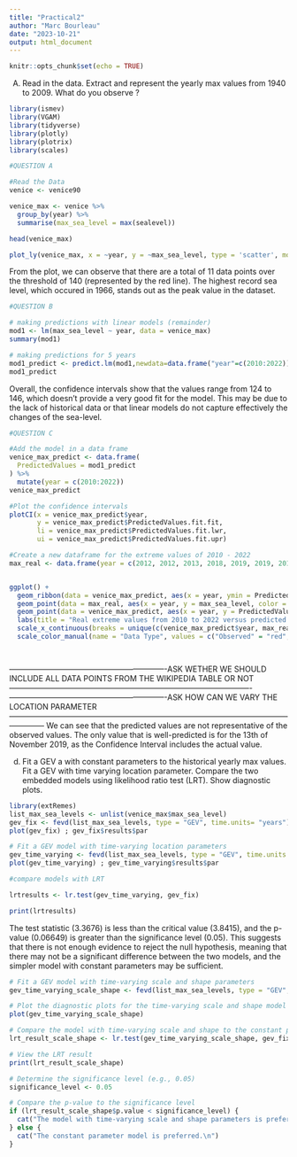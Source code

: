 ```yaml
---
title: "Practical2"
author: "Marc Bourleau"
date: "2023-10-21"
output: html_document
---
```


```r
knitr::opts_chunk$set(echo = TRUE)
```

(A)  Read in the data. Extract and represent the yearly max values from 1940 to 2009. What do you
observe ?

```r
library(ismev)
library(VGAM)
library(tidyverse)
library(plotly)
library(plotrix) 
library(scales)
```


```r
#QUESTION A

#Read the Data
venice <- venice90

venice_max <- venice %>%
  group_by(year) %>%
  summarise(max_sea_level = max(sealevel))

head(venice_max)

plot_ly(venice_max, x = ~year, y = ~max_sea_level, type = 'scatter', mode = 'markers', name = 'Max Value') %>% layout(title = "Maximum Value per year", xaxis = list(title="Year"), yaxis = list(title="Maximum Value"))  %>% add_segments(x = 1940, xend = 2009, y = 140, yend = 140, line = list(color = 'red', width = 2))

```

From the plot, we can observe that there are a total of 11 data points over the threshold of 140 (represented by the red line). The highest record sea level, which occured in 1966, stands out as the peak value in the dataset.


```r
#QUESTION B

# making predictions with linear models (remainder)
mod1 <- lm(max_sea_level ~ year, data = venice_max)
summary(mod1)

# making predictions for 5 years
mod1_predict <- predict.lm(mod1,newdata=data.frame("year"=c(2010:2022)),se=T, interval = "confidence", level = 0.95)
mod1_predict

```

Overall, the confidence intervals show that the values range from 124 to 146, which doesn't provide a very good fit for the model. This may be due to the lack of historical data or that linear models do not capture effectively the changes of the sea-level. 


```r
#QUESTION C

#Add the model in a data frame
venice_max_predict <- data.frame(
  PredictedValues = mod1_predict
) %>% 
  mutate(year = c(2010:2022))
venice_max_predict 

#Plot the confidence intervals
plotCI(x = venice_max_predict$year,
       y = venice_max_predict$PredictedValues.fit.fit,
       li = venice_max_predict$PredictedValues.fit.lwr,
       ui = venice_max_predict$PredictedValues.fit.upr)

#Create a new dataframe for the extreme values of 2010 - 2022
max_real <- data.frame(year = c(2012, 2012, 2013, 2018, 2019, 2019, 2019, 2022), max_sea_level = c(143, 149, 143, 156, 187, 144, 154, 204))


ggplot() +
  geom_ribbon(data = venice_max_predict, aes(x = year, ymin = PredictedValues.fit.lwr, ymax = PredictedValues.fit.upr), fill = "blue", alpha = 0.3) +
  geom_point(data = max_real, aes(x = year, y = max_sea_level, color = "Observed", colour = "red"), alpha = 0.5) +
  geom_point(data = venice_max_predict, aes(x = year, y = PredictedValues.fit.fit, color = "Predicted"), shape = 1) +
  labs(title = "Real extreme values from 2010 to 2022 versus predicted values' confidence intervals", x = "Year", y = "Sea Level") +
  scale_x_continuous(breaks = unique(c(venice_max_predict$year, max_real$year))) +
  scale_color_manual(name = "Data Type", values = c("Observed" = "red", "Predicted" = "black")) 




```
-------------------------------------------------------------ASK WETHER WE SHOULD INCLUDE ALL DATA POINTS FROM THE WIKIPEDIA TABLE OR NOT----------------------------------------------------------------------------------------------
-------------------------------------------------------------ASK HOW CAN WE VARY THE LOCATION PARAMETER --------------------------------------------------------------------------------------------------------------------------
We can see that the predicted values are not representative of the observed values. The only value that is well-predicted is for the 13th of November 2019, as the Confidence Interval includes the actual value. 


(d) Fit a GEV a with constant parameters to the historical yearly max values. Fit a GEV with time varying location parameter. Compare the two embedded models using likelihood ratio test (LRT). Show diagnostic plots.
```r
library(extRemes)
list_max_sea_levels <- unlist(venice_max$max_sea_level)
gev_fix <- fevd(list_max_sea_levels, type = "GEV", time.units= "years")
plot(gev_fix) ; gev_fix$results$par

# Fit a GEV model with time-varying location parameters
gev_time_varying <- fevd(list_max_sea_levels, type = "GEV", time.units = "years", location.fun = ~year)
plot(gev_time_varying) ; gev_time_varying$results$par

#compare models with LRT

lrtresults <- lr.test(gev_time_varying, gev_fix)

print(lrtresults)
```
The test statistic (3.3676) is less than the critical value (3.8415), and the p-value (0.06649) is greater than the significance level (0.05). This suggests that there is not enough evidence to reject the null hypothesis, meaning that there may not be a significant difference between the two models, and the simpler model with constant parameters may be sufficient. 


```r

# Fit a GEV model with time-varying scale and shape parameters
gev_time_varying_scale_shape <- fevd(list_max_sea_levels, type = "GEV", time.units = "years", scale.fun = ~year, shape.fun = ~year)

# Plot the diagnostic plots for the time-varying scale and shape model
plot(gev_time_varying_scale_shape)


```
```r
# Compare the model with time-varying scale and shape to the constant parameter model using LRT
lrt_result_scale_shape <- lr.test(gev_time_varying_scale_shape, gev_fix)

# View the LRT result
print(lrt_result_scale_shape)

# Determine the significance level (e.g., 0.05)
significance_level <- 0.05

# Compare the p-value to the significance level
if (lrt_result_scale_shape$p.value < significance_level) {
  cat("The model with time-varying scale and shape parameters is preferred.\n")
} else {
  cat("The constant parameter model is preferred.\n")
}

```


